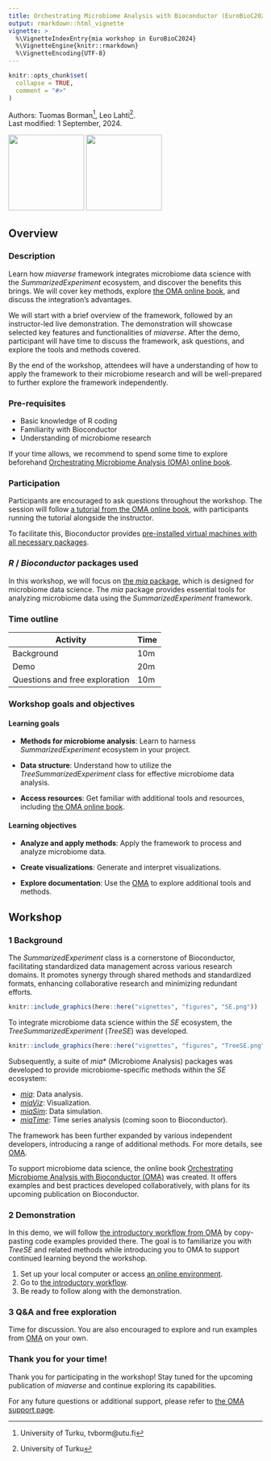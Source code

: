 ```yaml
---
title: Orchestrating Microbiome Analysis with Bioconductor (EuroBioC2024)
output: rmarkdown::html_vignette
vignette: >
  %\VignetteIndexEntry{mia workshop in EuroBioC2024}
  %\VignetteEngine{knitr::rmarkdown}
  %\VignetteEncoding{UTF-8}
---
```


```r
knitr::opts_chunk$set(
  collapse = TRUE,
  comment = "#>"
)
```

Authors:
    Tuomas Borman^[University of Turku, tvborm@utu.fi],
    Leo Lahti^[University of Turku].
    <br/>
Last modified: 1 September, 2024.

<img src="figures/EuroBioC2024.png" width="150"/> <img src="figures/mia_logo.png" width="150"/>

## Overview

### Description

Learn how _miaverse_ framework
integrates microbiome data science with the _SummarizedExperiment_ ecosystem,
and discover the benefits this brings. We will cover key methods, explore
[the OMA online book](https://microbiome.github.io/OMA/docs/devel), and discuss
the integration's advantages.

We will start with a brief overview of the framework, followed by an
instructor-led live demonstration. The demonstration will showcase selected
key features and functionalities of _miaverse_. After the demo, participant
will have time to discuss the framework, ask questions, and explore the tools
and methods covered.

By the end of the workshop, attendees will have a understanding of how to
apply the framework to their microbiome research and will be
well-prepared to further explore the framework independently.

### Pre-requisites

* Basic knowledge of R coding
* Familiarity with Bioconductor
* Understanding of microbiome research

If your time allows, we recommend to spend some time to explore beforehand
[Orchestrating Microbiome Analysis (OMA) online book](https://microbiome.github.io/OMA/docs/devel/).

### Participation

Participants are encouraged to ask questions throughout the workshop. The
session will follow
[a tutorial from the OMA online book](https://microbiome.github.io/OMA/docs/devel/pages/introductory_workflow.html),
with participants running the tutorial alongside the instructor.

To facilitate this, Bioconductor provides
[pre-installed virtual machines with all necessary packages](https://workshop.bioconductor.org/).

### _R_ / _Bioconductor_ packages used

In this workshop, we will focus on
[the _mia_ package](https://bioconductor.org/packages/devel/bioc/html/mia.html),
which is designed for microbiome data science. The _mia_ package provides
essential tools for analyzing microbiome data using the
_SummarizedExperiment_ framework.

### Time outline

| Activity                          | Time |
|-----------------------------------|------|
| Background                        | 10m  |
| Demo                              | 20m  |
| Questions and free exploration    | 10m  |

### Workshop goals and objectives

#### Learning goals

- **Methods for microbiome analysis**: Learn to harness _SummarizedExperiment_ ecosystem in your project.

- **Data structure**: Understand how to utilize the _TreeSummarizedExperiment_ class for effective microbiome data analysis.

- **Access resources**: Get familiar with additional tools and resources, including [the OMA online book](https://microbiome.github.io/OMA/docs/devel).

#### Learning objectives

- **Analyze and apply methods**:  Apply the framework to process and analyze microbiome data.

- **Create visualizations**: Generate and interpret visualizations.

- **Explore documentation**: Use the [OMA](https://microbiome.github.io/OMA/docs/devel) to explore additional tools and methods.

## Workshop

### 1 Background

The _SummarizedExperiment_ class is a cornerstone of Bioconductor, facilitating
standardized data management across various research domains. It promotes synergy through shared methods
and standardized formats, enhancing collaborative research and minimizing
redundant efforts.

```r
knitr::include_graphics(here::here("vignettes", "figures", "SE.png"))
```

To integrate microbiome data science within the _SE_ ecosystem, the
_TreeSummarizedExperiment_ (_TreeSE_) was developed.

```r
knitr::include_graphics(here::here("vignettes", "figures", "TreeSE.png"))
```

Subsequently, a suite of _mia_* (MIcrobiome Analysis) packages was developed
to provide microbiome-specific methods within the _SE_ ecosystem:

- [_mia_](https://www.bioconductor.org/packages/release/bioc/html/mia.html): Data analysis.
- [_miaViz_](https://www.bioconductor.org/packages/release/bioc/html/miaViz.html): Visualization.
- [_miaSim_](https://www.bioconductor.org/packages/release/bioc/html/miaSim.html): Data simulation.
- [_miaTime_](https://github.com/microbiome/miaTime): Time series analysis (coming soon to Bioconductor).

The framework has been further expanded by various independent developers,
introducing a range of additional methods. For more details, see
[OMA](https://microbiome.github.io/OMA/docs/devel/pages/miaverse.html#sec-packages).

To support microbiome data science, the online book
[Orchestrating Microbiome Analysis with Bioconductor (OMA)](https://microbiome.github.io/OMA/docs/devel)
was created. It offers examples and best practices developed collaboratively,
with plans for its upcoming publication on Bioconductor.

### 2 Demonstration

In this demo, we will follow
[the introductory workflow from OMA](https://microbiome.github.io/OMA/docs/devel/pages/introductory_workflow.html)
by copy-pasting code examples provided there. The goal is to familiarize you with
_TreeSE_ and related methods while introducing you to OMA to support continued
learning beyond the workshop.

1. Set up your local computer or access [an online environment](https://workshop.bioconductor.org/).
2. Go to [the introductory workflow](https://microbiome.github.io/OMA/docs/devel/pages/introductory_workflow.html).
3. Be ready to follow along with the demonstration.

### 3 Q&A and free exploration

Time for discussion. You are also encouraged to explore and run examples from
[OMA](https://microbiome.github.io/OMA/docs/devel/) on your own.

### Thank you for your time!

Thank you for participating in the workshop! Stay tuned for the upcoming
publication of _miaverse_ and continue exploring its capabilities.

For any future questions or additional support, please refer to [the OMA support page](https://microbiome.github.io/OMA/docs/devel/pages/support.html).
